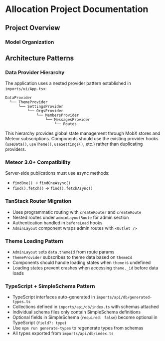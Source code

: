 # Allocation Project Documentation

## Project Overview

### Model Organization

## Architecture Patterns

### Data Provider Hierarchy
The application uses a nested provider pattern established in `imports/ui/App.tsx`:

```
DataProvider
  └── ThemeProvider
      └── SettingsProvider
          └── OrgsProvider
              └── MembersProvider
                  └── MessagesProvider
                      └── Routes
```

This hierarchy provides global state management through MobX stores and Meteor subscriptions. Components should use the existing provider hooks (`useData()`, `useTheme()`, `useSettings()`, etc.) rather than duplicating providers.

### Meteor 3.0+ Compatibility
Server-side publications must use async methods:
- `findOne()` → `findOneAsync()`
- `find().fetch()` → `find().fetchAsync()`

### TanStack Router Migration
- Uses programmatic routing with `createRouter` and `createRoute`
- Nested routes under `adminLayoutRoute` for admin section
- Authentication handled in `beforeLoad` hooks
- `AdminLayout` component wraps admin routes with `<Outlet />`

### Theme Loading Pattern
- `AdminLayout` sets `data.themeId` from route params
- `ThemeProvider` subscribes to theme data based on `themeId`
- Components should handle loading states when `theme` is undefined
- Loading states prevent crashes when accessing `theme._id` before data loads

### TypeScript + SimpleSchema Pattern
- TypeScript interfaces auto-generated in `imports/api/db/generated-types.ts`
- Collections defined in `imports/api/db/index.ts` with schemas attached
- Individual schema files only contain SimpleSchema definitions
- Optional fields in SimpleSchema (`required: false`) become optional in TypeScript (`field?: type`)
- Use `npm run generate-types` to regenerate types from schemas
- All types exported from `imports/api/db/index.ts`